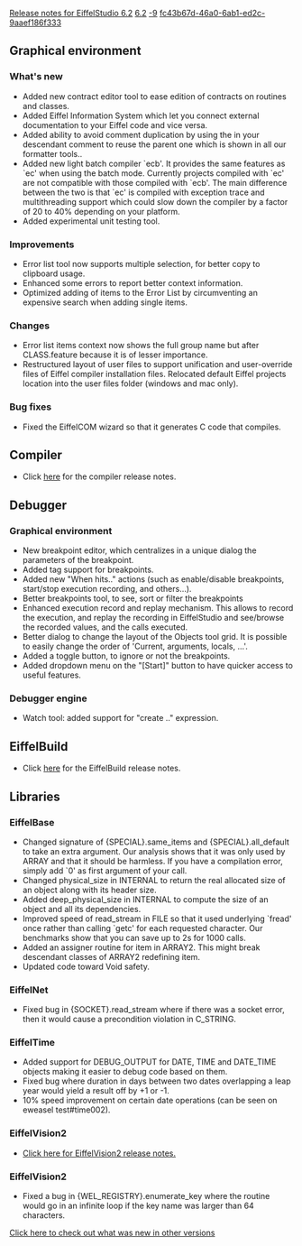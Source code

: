 [[Property:title|Release notes for EiffelStudio 6.2]]
[[Property:link_title|6.2]]
[[Property:weight|-9]]
[[Property:uuid|fc43b67d-46a0-6ab1-ed2c-9aaef186f333]]
==Graphical environment==

===What's new===
* Added new contract editor tool to ease edition of contracts on routines and classes.
* Added Eiffel Information System which let you connect external documentation to your Eiffel code and vice versa.
* Added ability to avoid comment duplication by using the <code><Precursor></code> in your descendant comment to reuse the parent one which is shown in all our formatter tools..
* Added new light batch compiler `ecb'. It provides the same features as `ec' when using the batch mode. Currently projects compiled with `ec' are not compatible with those compiled with `ecb'. The main difference between the two is that `ec' is compiled with exception trace and multithreading support which could slow down the compiler by a factor of 20 to 40% depending on your platform.
* Added experimental unit testing tool.

===Improvements===
* Error list tool now supports multiple selection, for better copy to clipboard usage.
* Enhanced some errors to report better context information.
* Optimized adding of items to the Error List by circumventing an expensive search when adding single items.

===Changes===
* Error list items context now shows the full group name but after CLASS.feature because it is of lesser importance.
* Restructured layout of user files to support unification and user-override files of Eiffel compiler installation files. Relocated default Eiffel projects location into the user files folder (windows and mac only).

===Bug fixes===
* Fixed the EiffelCOM wizard so that it generates C code that compiles.

==Compiler==
* Click [[Major changes between ISE Eiffel 6.1 and ISE Eiffel 6.2|here]]  for the compiler release notes.

==Debugger==
===Graphical environment===
* New breakpoint editor, which centralizes in a unique dialog the parameters of the breakpoint.
* Added tag support for breakpoints.
* Added new "When hits.." actions (such as enable/disable breakpoints, start/stop execution recording, and others...).
* Better breakpoints tool, to see, sort or filter the breakpoints
* Enhanced execution record and replay mechanism. This allows to record the execution, and replay the recording in EiffelStudio and see/browse the recorded values, and the calls executed.
* Better dialog to change the layout of the Objects tool grid. It is possible to easily change the order of 'Current, arguments, locals, ...'.
* Added a toggle button, to ignore or not the breakpoints.
* Added dropdown menu on the "[Start]" button to have quicker access to useful features.

===Debugger engine===
* Watch tool: added support for "create .." expression.

==EiffelBuild==
* Click [[EiffelBuild Version History|here]]  for the EiffelBuild release notes.

==Libraries==

===EiffelBase===
* Changed signature of {<eiffel>SPECIAL</eiffel>}.<eiffel>same_items</eiffel> and {<eiffel>SPECIAL</eiffel>}.<eiffel>all_default</eiffel> to take an extra argument. Our analysis shows that it was only used by <eiffel>ARRAY</eiffel> and that it should be harmless. If you have a compilation error, simply add `0' as first argument of your call.
* Changed <eiffel>physical_size</eiffel> in <eiffel>INTERNAL</eiffel> to return the real allocated size of an object along with its header size.
* Added <eiffel>deep_physical_size</eiffel> in <eiffel>INTERNAL</eiffel> to compute the size of an object and all its dependencies.
* Improved speed of <eiffel>read_stream</eiffel> in <eiffel>FILE</eiffel> so that it used underlying `fread' once rather than calling `getc' for each requested character. Our benchmarks show that you can save up to 2s for 1000 calls.
* Added an assigner routine for <eiffel>item</eiffel> in <eiffel>ARRAY2</eiffel>. This might break descendant classes of <eiffel>ARRAY2</eiffel> redefining <eiffel>item</eiffel>.
* Updated code toward Void safety.

===EiffelNet===
* Fixed bug in {<eiffel>SOCKET</eiffel>}.<eiffel>read_stream</eiffel> where if there was a socket error, then it would cause a precondition violation in <eiffel>C_STRING</eiffel>.

===EiffelTime===
* Added support for <eiffel>DEBUG_OUTPUT</eiffel> for <eiffel>DATE</eiffel>, <eiffel>TIME</eiffel> and <eiffel>DATE_TIME</eiffel> objects making it easier to debug code based on them.
* Fixed bug where duration in days between two dates overlapping a leap year would yield a result off by +1 or -1.
* 10% speed improvement on certain date operations (can be seen on eweasel test#time002).

===EiffelVision2===
* [[Revisions and Bug Fixes|Click here for EiffelVision2 release notes.]] 

===EiffelVision2===
* Fixed a bug in {<eiffel>WEL_REGISTRY</eiffel>}.<eiffel>enumerate_key</eiffel> where the routine would go in an infinite loop if the key name was larger than 64 characters.

[[EiffelStudio release notes|Click here to check out what was new in other versions]]  




